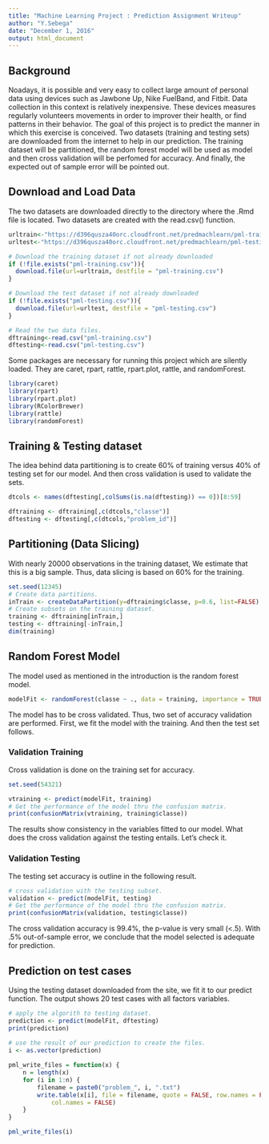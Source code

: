 ```yaml
---
title: "Machine Learning Project : Prediction Assignment Writeup"
author: "Y.Sebega"
date: "December 1, 2016"
output: html_document
---
```


## Background
Noadays, it is possible and very easy to collect large amount of personal data using devices such as Jawbone Up, Nike FuelBand, and Fitbit. Data collection in this context is relatively inexpensive. These devices measures regularly volunteers movements in order to improver their health, or find patterns in their behavior. The goal of this project is to predict the manner in which this exercise is conceived. Two datasets (training and testing sets) are downloaded from the internet to help in our prediction. The training dataset will be partitioned, the random forest model will be used as model and then cross validation will be perfomed for accuracy. And finally, the expected out of sample error will be pointed out.


## Download and Load Data
The two datasets are downloaded directly to the directory where the .Rmd file is located. Two datasets are created with the read.csv() function.
```r
urltrain<-"https://d396qusza40orc.cloudfront.net/predmachlearn/pml-training.csv"
urltest<-"https://d396qusza40orc.cloudfront.net/predmachlearn/pml-testing.csv"

# Download the training dataset if not already downloaded
if (!file.exists("pml-training.csv")){
  download.file(url=urltrain, destfile = "pml-training.csv")
}

# Download the test dataset if not already downloaded
if (!file.exists("pml-testing.csv")){
  download.file(url=urltest, destfile = "pml-testing.csv")
}

# Read the two data files.
dftraining<-read.csv("pml-training.csv")
dftesting<-read.csv("pml-testing.csv")

```

Some packages are necessary for running this project which are silently loaded. They are caret, rpart, rattle, rpart.plot, rattle, and randomForest.
```r
library(caret)
library(rpart)
library(rpart.plot)
library(RColorBrewer)
library(rattle)
library(randomForest)

```


## Training & Testing dataset
The idea behind data partitioning is to create 60% of training versus 40% of testing set for our model. And then cross validation is used to validate the sets.
```r
dtcols <- names(dftesting[,colSums(is.na(dftesting)) == 0])[8:59]

dftraining <- dftraining[,c(dtcols,"classe")]
dftesting <- dftesting[,c(dtcols,"problem_id")]

```


## Partitioning (Data Slicing)
With nearly 20000 observations in the training dataset, We estimate that this is a big sample. Thus, data slicing is based on 60% for the training. 

```r
set.seed(12345)
# Create data partitions.
inTrain <- createDataPartition(y=dftraining$classe, p=0.6, list=FALSE)
# Create subsets on the training dataset. 
training <- dftraining[inTrain,]
testing <- dftraining[-inTrain,]
dim(training)

```


## Random Forest Model
The model used as mentioned in the introduction is the random forest model.
```r

modelFit <- randomForest(classe ~ ., data = training, importance = TRUE, ntrees = 10)


```

The model has to be cross validated. Thus, two set of accuracy validation are performed. First, we fit the model with the training. And then the test set follows.

### Validation Training
Cross validation is done on the training set for accuracy.

```r
set.seed(54321)

vtraining <- predict(modelFit, training)
# Get the performance of the model thru the confusion matrix.
print(confusionMatrix(vtraining, training$classe))

```
The results show consistency in the variables fitted to our model. What does the cross validation against the testing entails. Let's check it.

### Validation Testing
The testing set accuracy is outline in the following result.

```r
# cross validation with the testing subset.
validation <- predict(modelFit, testing)
# Get the performance of the model thru the confusion matrix.
print(confusionMatrix(validation, testing$classe))

```

The cross validation accuracy is 99.4%, the p-value is very small (<.5). With .5% out-of-sample error, we conclude that the model selected is adequate for prediction.

## Prediction on test cases
Using the testing dataset downloaded from the site, we fit it to our predict function.
The output shows 20 test cases with all factors variables.
```r
# apply the algorith to testing dataset.
prediction <- predict(modelFit, dftesting)
print(prediction)
 
# use the result of our prediction to create the files.
i <- as.vector(prediction)

pml_write_files = function(x) {
    n = length(x)
    for (i in 1:n) {
        filename = paste0("problem_", i, ".txt")
        write.table(x[i], file = filename, quote = FALSE, row.names = FALSE, 
            col.names = FALSE)
    }
}

pml_write_files(i)

```




